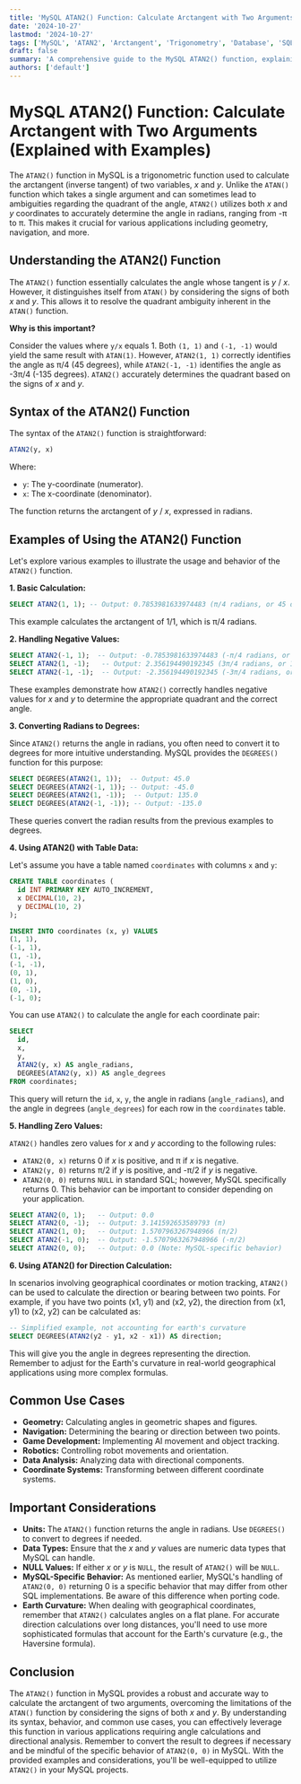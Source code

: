 ```yaml
---
title: 'MySQL ATAN2() Function: Calculate Arctangent with Two Arguments (Explained with Examples)'
date: '2024-10-27'
lastmod: '2024-10-27'
tags: ['MySQL', 'ATAN2', 'Arctangent', 'Trigonometry', 'Database', 'SQL', 'Function', 'Math', 'Examples']
draft: false
summary: 'A comprehensive guide to the MySQL ATAN2() function, explaining its purpose, syntax, and providing practical examples to calculate the arctangent of two arguments (x and y).'
authors: ['default']
---
```


# MySQL ATAN2() Function: Calculate Arctangent with Two Arguments (Explained with Examples)

The `ATAN2()` function in MySQL is a trigonometric function used to calculate the arctangent (inverse tangent) of two variables, *x* and *y*.  Unlike the `ATAN()` function which takes a single argument and can sometimes lead to ambiguities regarding the quadrant of the angle, `ATAN2()` utilizes both *x* and *y* coordinates to accurately determine the angle in radians, ranging from -π to π. This makes it crucial for various applications including geometry, navigation, and more.

## Understanding the ATAN2() Function

The `ATAN2()` function essentially calculates the angle whose tangent is *y* / *x*. However, it distinguishes itself from `ATAN()` by considering the signs of both *x* and *y*. This allows it to resolve the quadrant ambiguity inherent in the `ATAN()` function.

**Why is this important?**

Consider the values where `y/x` equals 1. Both `(1, 1)` and `(-1, -1)` would yield the same result with `ATAN(1)`. However, `ATAN2(1, 1)` correctly identifies the angle as π/4 (45 degrees), while `ATAN2(-1, -1)` identifies the angle as -3π/4 (-135 degrees). `ATAN2()` accurately determines the quadrant based on the signs of *x* and *y*.

## Syntax of the ATAN2() Function

The syntax of the `ATAN2()` function is straightforward:

```sql
ATAN2(y, x)
```

Where:

*   `y`: The y-coordinate (numerator).
*   `x`: The x-coordinate (denominator).

The function returns the arctangent of *y* / *x*, expressed in radians.

## Examples of Using the ATAN2() Function

Let's explore various examples to illustrate the usage and behavior of the `ATAN2()` function.

**1. Basic Calculation:**

```sql
SELECT ATAN2(1, 1); -- Output: 0.7853981633974483 (π/4 radians, or 45 degrees)
```

This example calculates the arctangent of 1/1, which is π/4 radians.

**2. Handling Negative Values:**

```sql
SELECT ATAN2(-1, 1);  -- Output: -0.7853981633974483 (-π/4 radians, or -45 degrees)
SELECT ATAN2(1, -1);   -- Output: 2.356194490192345 (3π/4 radians, or 135 degrees)
SELECT ATAN2(-1, -1);  -- Output: -2.356194490192345 (-3π/4 radians, or -135 degrees)
```

These examples demonstrate how `ATAN2()` correctly handles negative values for *x* and *y* to determine the appropriate quadrant and the correct angle.

**3. Converting Radians to Degrees:**

Since `ATAN2()` returns the angle in radians, you often need to convert it to degrees for more intuitive understanding. MySQL provides the `DEGREES()` function for this purpose:

```sql
SELECT DEGREES(ATAN2(1, 1));  -- Output: 45.0
SELECT DEGREES(ATAN2(-1, 1)); -- Output: -45.0
SELECT DEGREES(ATAN2(1, -1));  -- Output: 135.0
SELECT DEGREES(ATAN2(-1, -1)); -- Output: -135.0
```

These queries convert the radian results from the previous examples to degrees.

**4. Using ATAN2() with Table Data:**

Let's assume you have a table named `coordinates` with columns `x` and `y`:

```sql
CREATE TABLE coordinates (
  id INT PRIMARY KEY AUTO_INCREMENT,
  x DECIMAL(10, 2),
  y DECIMAL(10, 2)
);

INSERT INTO coordinates (x, y) VALUES
(1, 1),
(-1, 1),
(1, -1),
(-1, -1),
(0, 1),
(1, 0),
(0, -1),
(-1, 0);
```

You can use `ATAN2()` to calculate the angle for each coordinate pair:

```sql
SELECT
  id,
  x,
  y,
  ATAN2(y, x) AS angle_radians,
  DEGREES(ATAN2(y, x)) AS angle_degrees
FROM coordinates;
```

This query will return the `id`, `x`, `y`, the angle in radians (`angle_radians`), and the angle in degrees (`angle_degrees`) for each row in the `coordinates` table.

**5. Handling Zero Values:**

`ATAN2()` handles zero values for *x* and *y* according to the following rules:

*   `ATAN2(0, x)` returns 0 if *x* is positive, and π if *x* is negative.
*   `ATAN2(y, 0)` returns π/2 if *y* is positive, and -π/2 if *y* is negative.
*   `ATAN2(0, 0)` returns `NULL` in standard SQL; however, MySQL specifically returns 0. This behavior can be important to consider depending on your application.

```sql
SELECT ATAN2(0, 1);   -- Output: 0.0
SELECT ATAN2(0, -1);  -- Output: 3.141592653589793 (π)
SELECT ATAN2(1, 0);   -- Output: 1.5707963267948966 (π/2)
SELECT ATAN2(-1, 0);  -- Output: -1.5707963267948966 (-π/2)
SELECT ATAN2(0, 0);   -- Output: 0.0 (Note: MySQL-specific behavior)
```

**6. Using ATAN2() for Direction Calculation:**

In scenarios involving geographical coordinates or motion tracking, `ATAN2()` can be used to calculate the direction or bearing between two points.  For example, if you have two points (x1, y1) and (x2, y2), the direction from (x1, y1) to (x2, y2) can be calculated as:

```sql
-- Simplified example, not accounting for earth's curvature
SELECT DEGREES(ATAN2(y2 - y1, x2 - x1)) AS direction;
```

This will give you the angle in degrees representing the direction.  Remember to adjust for the Earth's curvature in real-world geographical applications using more complex formulas.

## Common Use Cases

*   **Geometry:**  Calculating angles in geometric shapes and figures.
*   **Navigation:** Determining the bearing or direction between two points.
*   **Game Development:** Implementing AI movement and object tracking.
*   **Robotics:** Controlling robot movements and orientation.
*   **Data Analysis:**  Analyzing data with directional components.
*   **Coordinate Systems:** Transforming between different coordinate systems.

## Important Considerations

*   **Units:** The `ATAN2()` function returns the angle in radians.  Use `DEGREES()` to convert to degrees if needed.
*   **Data Types:**  Ensure that the *x* and *y* values are numeric data types that MySQL can handle.
*   **NULL Values:**  If either *x* or *y* is `NULL`, the result of `ATAN2()` will be `NULL`.
*   **MySQL-Specific Behavior:** As mentioned earlier, MySQL's handling of `ATAN2(0, 0)` returning 0 is a specific behavior that may differ from other SQL implementations. Be aware of this difference when porting code.
*   **Earth Curvature:**  When dealing with geographical coordinates, remember that `ATAN2()` calculates angles on a flat plane.  For accurate direction calculations over long distances, you'll need to use more sophisticated formulas that account for the Earth's curvature (e.g., the Haversine formula).

## Conclusion

The `ATAN2()` function in MySQL provides a robust and accurate way to calculate the arctangent of two arguments, overcoming the limitations of the `ATAN()` function by considering the signs of both *x* and *y*. By understanding its syntax, behavior, and common use cases, you can effectively leverage this function in various applications requiring angle calculations and directional analysis. Remember to convert the result to degrees if necessary and be mindful of the specific behavior of `ATAN2(0, 0)` in MySQL.  With the provided examples and considerations, you'll be well-equipped to utilize `ATAN2()` in your MySQL projects.